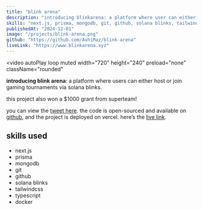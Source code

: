 ```yaml
---
title: "blink arena"
description: "introducing blinkarena: a platform where user can either host or join gaming tournament via solana blinks."
skills: "next.js, prisma, mongodb, git, github, solana blinks, tailwindcss, typescript, docker"
publishedAt: "2024-12-01"
image: "/projects/blink-arena.png"
github: "https://github.com/AvhiMaz/blink-arena"
liveLink: "https://www.blinkarena.xyz"
---
```


<video
  autoPlay
  loop
  muted
  width="720"
  height="240"
  preload="none"
  className="rounded"
>
  <source src="/projects/blink-arena.mp4" type="video/mp4" />
</video>

**introducing blink arena**: a platform where users can either host or join gaming tournaments via solana blinks.

this project also won a $1000 grant from superteam!

you can view the [tweet here](https://x.com/avhidotsol/status/1852384957630738688). the code is open-sourced and available on [github](https://github.com/AvhiMaz/blink-arena), and the project is deployed on vercel. here’s the [live link](https://www.blinkarena.xyz/).

## skills used

- next.js
- prisma
- mongodb
- git
- github
- solana blinks
- tailwindcss
- typescript
- docker
